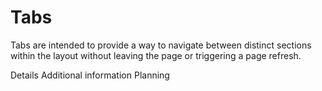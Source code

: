 
<Meta title="Components/Tabs" component={TabsContainer} />

# Tabs

Tabs are intended to provide a way to navigate between distinct sections within the layout without leaving the page or triggering a page refresh.

<Preview>
  <Story name="Basic">
    <Router>
      <TabsContainer>
        <Tab to="/details">Details</Tab>
        <Tab active to="/info">
          Additional information
        </Tab>
        <Tab notification="2" to="/Planning">
          Planning
        </Tab>
      </TabsContainer>
    </Router>
  </Story>
</Preview>